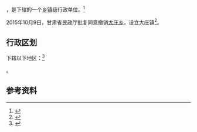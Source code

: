 {{中国乡级行政区|62/05/23/206/000}}

'''{{PAGENAMEBASE}}'''，是{{PRC admin/fullname|62/05/23/206/000|3}}下辖的一个[[乡镇|乡镇]]级行政单位。<ref>{{PRC admin/ref sgc|{{PRC admin/parent|62/05/23/206/000}}}}</ref>

2015年10月9日，甘肃省民政厅批复同意撤销[[大庄乡_(甘谷县)|大庄乡]]，设立大庄镇<ref>{{Cite web |url=http://www.gsmz.gov.cn/articles/2015/11/06/article_5_108487_1.html |title=甘肃省民政厅关于天水市秦州区齐寿乡等22个乡撤乡改镇的批复（甘民复〔2015〕113号） |access-date=2017-09-16 |archive-date=2017-09-17 |archive-url=https://web.archive.org/web/20170917032309/http://www.gsmz.gov.cn/articles/2015/11/06/article_5_108487_1.html |dead-url=yes }}</ref>。

== 行政区划 ==

{{PAGENAMEBASE}}下辖以下地区：<ref>{{PRC admin/ref sgc|62/05/23/206/000}}</ref>

{{PRC admin/children|62/05/23/206/000}}。

== 参考资料 ==

{{reflist}}

{{行政区划小作品}}
{{PRC admin/navcat|62/05/23/206/000}}